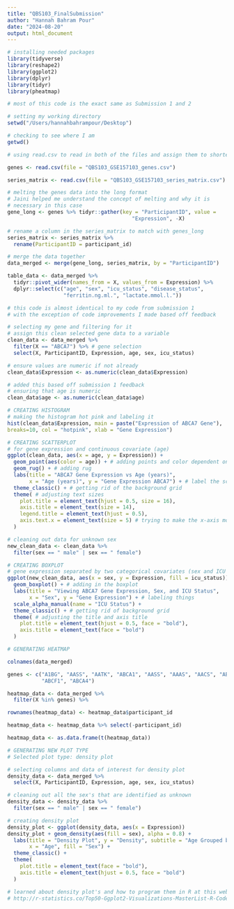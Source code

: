 ```yaml
---
title: "QBS103_FinalSubmission"
author: "Hannah Bahram Pour"
date: "2024-08-20"
output: html_document
---
```


```r

# installing needed packages
library(tidyverse)
library(reshape2)
library(ggplot2)
library(dplyr)
library(tidyr)
library(pheatmap)

# most of this code is the exact same as Submission 1 and 2

# setting my working directory
setwd("/Users/hannahbahrampour/Desktop")

# checking to see where I am
getwd()

# using read.csv to read in both of the files and assign them to shorter variable names

genes <- read.csv(file = "QBS103_GSE157103_genes.csv")

series_matrix <- read.csv(file = "QBS103_GSE157103_series_matrix.csv")

# melting the genes data into the long format
# Jaini helped me understand the concept of melting and why it is
# necessary in this case
gene_long <- genes %>% tidyr::gather(key = "ParticipantID", value = 
                                        "Expression", -X)

# rename a column in the series_matrix to match with genes_long
series_matrix <- series_matrix %>%
  rename(ParticipantID = participant_id)

# merge the data together
data_merged <- merge(gene_long, series_matrix, by = "ParticipantID")

```

```r

table_data <- data_merged %>%
  tidyr::pivot_wider(names_from = X, values_from = Expression) %>%
  dplyr::select(c("age", "sex", "icu_status", "disease_status",
                  "ferritin.ng.ml.", "lactate.mmol.l."))


```

```r

# this code is almost identical to my code from submission 1
# with the exception of code improvements I made based off feedback

# selecting my gene and filtering for it
# assign this clean selected gene data to a variable
clean_data <- data_merged %>%
  filter(X == "ABCA7") %>% # gene selection
  select(X, ParticipantID, Expression, age, sex, icu_status)

# ensure values are numeric if not already
clean_data$Expression <- as.numeric(clean_data$Expression)

# added this based off submission 1 feedback
# ensuring that age is numeric
clean_data$age <- as.numeric(clean_data$age)

# CREATING HISTOGRAM
# making the histogram hot pink and labeling it
hist(clean_data$Expression, main = paste("Expression of ABCA7 Gene"),
breaks=10, col = "hotpink", xlab = "Gene Expression")

# CREATING SCATTERPLOT
# for gene expression and continuous covariate (age)
ggplot(clean_data, aes(x = age, y = Expression)) +
  geom_point(aes(color = age)) + # adding points and color dependent on age
  geom_rug() + # adding rug
  labs(title = "ABCA7 Gene Expression vs Age (years)",
       x = "Age (years)", y = "Gene Expression ABCA7") + # label the scatterplot
  theme_classic() + # getting rid of the background grid
  theme( # adjusting text sizes
    plot.title = element_text(hjust = 0.5, size = 16),
    axis.title = element_text(size = 14),
    legend.title = element_text(hjust = 0.5),
    axis.text.x = element_text(size = 5) # trying to make the x-axis more readable
  ) 

# cleaning out data for unknown sex
new_clean_data <- clean_data %>%
  filter(sex == " male" | sex == " female")

# CREATING BOXPLOT
# gene expression separated by two categorical covariates (sex and ICU status)
ggplot(new_clean_data, aes(x = sex, y = Expression, fill = icu_status)) +
  geom_boxplot() + # adding in the boxplot 
  labs(title = "Viewing ABCA7 Gene Expression, Sex, and ICU Status",
       x = "Sex", y = "Gene Expression") + # labeling things
  scale_alpha_manual(name = "ICU Status") +
  theme_classic() + # getting rid of background grid
  theme( # adjusting the title and axis title
    plot.title = element_text(hjust = 0.5, face = "bold"),
    axis.title = element_text(face = "bold")
  )


```

```r

# GENERATING HEATMAP

colnames(data_merged)

genes <- c("A1BG", "AASS", "AATK", "ABCA1", "AASS", "AAAS", "AACS", "ABCD1",
           "ABCF1", "ABCA4")

heatmap_data <- data_merged %>%
  filter(X %in% genes) %>%

rownames(heatmap_data) <- heatmap_data$participant_id

heatmap_data <- heatmap_data %>% select(-participant_id)

heatmap_data <- as.data.frame(t(heatmap_data))


```

```r

# GENERATING NEW PLOT TYPE
# Selected plot type: density plot

# selecting columns and data of interest for density plot
density_data <- data_merged %>%
  select(X, ParticipantID, Expression, age, sex, icu_status)

# cleaning out all the sex's that are identified as unknown
density_data <- density_data %>%
  filter(sex == " male" | sex == " female")

# creating density plot
density_plot <- ggplot(density_data, aes(x = Expression))
density_plot + geom_density(aes(fill = sex), alpha = 0.8) +
  labs(title = "Density Plot", y = "Density", subtitle = "Age Grouped by Sex",
       x = "Age", fill = "Sex") +
  theme_classic() +
  theme(
    plot.title = element_text(face = "bold"),
    axis.title = element_text(hjust = 0.5, face = "bold")
  )

# learned about density plot's and how to program them in R at this website:
# http://r-statistics.co/Top50-Ggplot2-Visualizations-MasterList-R-Code.html

```


